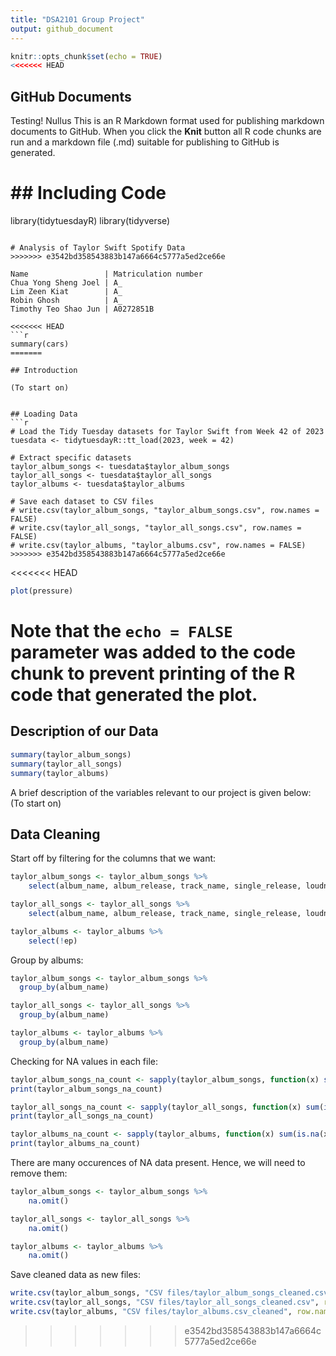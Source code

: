 ```yaml
---
title: "DSA2101 Group Project"
output: github_document
---
```


```r
knitr::opts_chunk$set(echo = TRUE)
<<<<<<< HEAD

```

## GitHub Documents

Testing! Nullus
This is an R Markdown format used for publishing markdown documents to GitHub. When you click the **Knit** button all R code chunks are run and a markdown file (.md) suitable for publishing to GitHub is generated.

## Including Code
=======
library(tidytuesdayR)
library(tidyverse)
```

# Analysis of Taylor Swift Spotify Data
>>>>>>> e3542bd358543883b147a6664c5777a5ed2ce66e

Name                 | Matriculation number
Chua Yong Sheng Joel | A_
Lim Zeen Kiat        | A_
Robin Ghosh          | A_
Timothy Teo Shao Jun | A0272851B

<<<<<<< HEAD
```r
summary(cars)
=======

## Introduction

(To start on)


## Loading Data
```r
# Load the Tidy Tuesday datasets for Taylor Swift from Week 42 of 2023
tuesdata <- tidytuesdayR::tt_load(2023, week = 42)

# Extract specific datasets
taylor_album_songs <- tuesdata$taylor_album_songs
taylor_all_songs <- tuesdata$taylor_all_songs
taylor_albums <- tuesdata$taylor_albums

# Save each dataset to CSV files
# write.csv(taylor_album_songs, "taylor_album_songs.csv", row.names = FALSE)
# write.csv(taylor_all_songs, "taylor_all_songs.csv", row.names = FALSE)
# write.csv(taylor_albums, "taylor_albums.csv", row.names = FALSE)
>>>>>>> e3542bd358543883b147a6664c5777a5ed2ce66e
```


<<<<<<< HEAD
```r
plot(pressure)
```

Note that the `echo = FALSE` parameter was added to the code chunk to prevent printing of the R code that generated the plot.
=======
## Description of our Data
```r
summary(taylor_album_songs)
summary(taylor_all_songs)
summary(taylor_albums)
```

A brief description of the variables relevant to our project is given below:
(To start on)


## Data Cleaning

Start off by filtering for the columns that we want:
```r
taylor_album_songs <- taylor_album_songs %>%
    select(album_name, album_release, track_name, single_release, loudness, mode, speechiness, acousticness, instrumentalness, valence, tempo, explicit, lyrics)

taylor_all_songs <- taylor_all_songs %>%
    select(album_name, album_release, track_name, single_release, loudness, mode, speechiness, acousticness, instrumentalness, valence, tempo, explicit, lyrics)

taylor_albums <- taylor_albums %>%
    select(!ep)
```

Group by albums:
```r
taylor_album_songs <- taylor_album_songs %>%
  group_by(album_name)

taylor_all_songs <- taylor_all_songs %>%
  group_by(album_name)

taylor_albums <- taylor_albums %>%
  group_by(album_name)
```

Checking for NA values in each file:
```r
taylor_album_songs_na_count <- sapply(taylor_album_songs, function(x) sum(is.na(x)))
print(taylor_album_songs_na_count)

taylor_all_songs_na_count <- sapply(taylor_all_songs, function(x) sum(is.na(x)))
print(taylor_all_songs_na_count)

taylor_albums_na_count <- sapply(taylor_albums, function(x) sum(is.na(x)))
print(taylor_albums_na_count)
```

There are many occurences of NA data present. Hence, we will need to remove them:
```r
taylor_album_songs <- taylor_album_songs %>%
    na.omit()

taylor_all_songs <- taylor_all_songs %>%
    na.omit()

taylor_albums <- taylor_albums %>%
    na.omit()
```

Save cleaned data as new files:
```r
write.csv(taylor_album_songs, "CSV files/taylor_album_songs_cleaned.csv", row.names = FALSE)
write.csv(taylor_all_songs, "CSV files/taylor_all_songs_cleaned.csv", row.names = FALSE)
write.csv(taylor_albums, "CSV files/taylor_albums.csv_cleaned", row.names = FALSE)
```
>>>>>>> e3542bd358543883b147a6664c5777a5ed2ce66e

